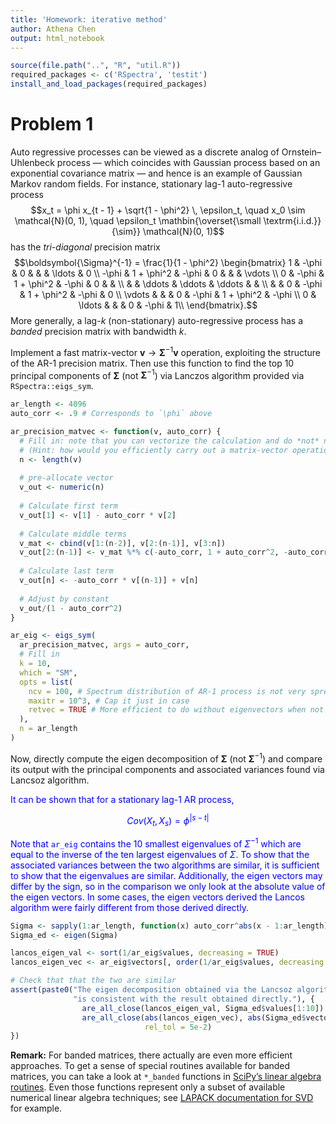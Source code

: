 ```yaml
---
title: 'Homework: iterative method'
author: Athena Chen
output: html_notebook
---
```


```r
source(file.path("..", "R", "util.R"))
required_packages <- c('RSpectra', 'testit')
install_and_load_packages(required_packages)
```

# Problem 1
Auto regressive processes can be viewed as a discrete analog of Ornstein–Uhlenbeck process &mdash; which coincides with Gaussian process based on an exponential covariance matrix &mdash; and hence is an example of Gaussian Markov random fields.
For instance, stationary lag-1 auto-regressive process 
$$x_t = \phi x_{t - 1} + \sqrt{1 - \phi^2} \, \epsilon_t, 
  \quad x_0 \sim \mathcal{N}(0, 1), 
  \quad \epsilon_t \mathbin{\overset{\small \textrm{i.i.d.}}{\sim}} \mathcal{N}(0, 1)$$
has the _tri-diagonal_ precision matrix
$$\boldsymbol{\Sigma}^{-1} = \frac{1}{1 - \phi^2} 
  \begin{bmatrix} 
  1 & -\phi & 0 & & & \ldots & 0 \\
  -\phi & 1 + \phi^2 & -\phi & 0 & & & \vdots \\
  0 & -\phi & 1 + \phi^2 & -\phi & 0 & & \\
    & & \ddots & \ddots & \ddots & & \\
    & & 0 & -\phi & 1 + \phi^2 & -\phi & 0 \\
  \vdots & &   & 0 & -\phi & 1 + \phi^2 & -\phi \\
  0 & \ldots &   &   & 0 & -\phi & 1\\
  \end{bmatrix}.$$
More generally, a lag-$k$ (non-stationary) auto-regressive process has a _banded_ precision matrix with bandwidth $k$.

Implement a fast matrix-vector $\boldsymbol{v} \to \boldsymbol{\Sigma}^{-1} \boldsymbol{v}$ operation, exploiting the structure of the AR-1 precision matrix.
Then use this function to find the top 10 principal components of $\boldsymbol{\Sigma}$ (not $\boldsymbol{\Sigma}^{-1}$) via Lanczos algorithm provided via `RSpectra::eigs_sym`.

```r
ar_length <- 4096
auto_corr <- .9 # Corresponds to `\phi` above

ar_precision_matvec <- function(v, auto_corr) {
  # Fill in: note that you can vectorize the calculation and do *not* need a for-loop. 
  # (Hint: how would you efficiently carry out a matrix-vector operation if the matrix has non-zero entries only along the sub or super diagonal?)
  n <- length(v)
  
  # pre-allocate vector
  v_out <- numeric(n)
  
  # Calculate first term
  v_out[1] <- v[1] - auto_corr * v[2]
  
  # Calculate middle terms
  v_mat <- cbind(v[1:(n-2)], v[2:(n-1)], v[3:n])
  v_out[2:(n-1)] <- v_mat %*% c(-auto_corr, 1 + auto_corr^2, -auto_corr)
  
  # Calculate last term
  v_out[n] <- -auto_corr * v[(n-1)] + v[n]
  
  # Adjust by constant
  v_out/(1 - auto_corr^2)
}

ar_eig <- eigs_sym(
  ar_precision_matvec, args = auto_corr,
  # Fill in
  k = 10, 
  which = "SM",
  opts = list(
    ncv = 100, # Spectrum distribution of AR-1 process is not very spread out on the extreme ends and is actually a hard case for Lanczos. So it helps to have more Lanczos vectors than the default for faster convergence.
    maxitr = 10^3, # Cap it just in case
    retvec = TRUE # More efficient to do without eigenvectors when not needed
  ),
  n = ar_length
)
```

Now, directly compute the eigen decomposition of $\boldsymbol{\Sigma}$ (not $\boldsymbol{\Sigma}^{-1}$) and compare its output with the principal components and associated variances found via Lancsoz algorithm.

<font color="blue"> It can be shown that for a stationary lag-1 AR process, 

$$ Cov(X_t, X_s) = \phi^{|s - t|} $$

Note that `ar_eig` contains the 10 smallest eigenvalues of $\Sigma^{-1}$ which are equal to the inverse of the ten largest eigenvalues of $\Sigma$. To show that the associated variances between the two algorithms are similar, it is sufficient to show that the eigenvalues are similar. Additionally, the eigen vectors may differ by the sign, so in the comparison we only look at the absolute value of the eigen vectors. In some cases, the eigen vectors derived the Lancos algorithm were fairly different from those derived directly. 
</font>

```r
Sigma <- sapply(1:ar_length, function(x) auto_corr^abs(x - 1:ar_length))
Sigma_ed <- eigen(Sigma)

lancos_eigen_val <- sort(1/ar_eig$values, decreasing = TRUE)
lancos_eigen_vec <- ar_eig$vectors[, order(1/ar_eig$values, decreasing = TRUE)]

# Check that that the two are similar
assert(paste0("The eigen decomposition obtained via the Lancsoz algorithm, ", 
              "is consistent with the result obtained directly."), {
                are_all_close(lancos_eigen_val, Sigma_ed$values[1:10])
                are_all_close(abs(lancos_eigen_vec), abs(Sigma_ed$vectors[, 1:10]), 
                              rel_tol = 5e-2)
})
```

**Remark:** 
For banded matrices, there actually are even more efficient approaches.
To get a sense of special routines available for banded matrices, you can take a look at `*_banded` functions in [SciPy's linear algebra routines](https://docs.scipy.org/doc/scipy/reference/linalg.html).
Even those functions represent only a subset of available numerical linear algebra techniques; see
[LAPACK documentation for SVD](https://www.netlib.org/lapack/lug/node32.html) for example.
